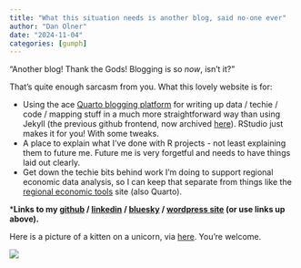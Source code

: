 ```yaml
---
title: "What this situation needs is another blog, said no-one ever"
author: "Dan Olner"
date: "2024-11-04"
categories: [gumph]
---
```


"Another blog! Thank the Gods! Blogging is so _now_, isn't it?"

That's quite enough sarcasm from you. What this lovely website is for:

* Using the ace [Quarto blogging platform](https://quarto.org/docs/websites/website-blog.html) for writing up data / techie / code / mapping stuff in a much more straightforward way than using Jekyll (the previous github frontend, now archived [here](http://danolner.github.io/archived-jekyll-site-danolner.github.io/)). RStudio just makes it for you! With some tweaks.
* A place to explain what I've done with R projects - not least explaining them to future me. Future me is very forgetful and needs to have things laid out clearly.
* Get down the techie bits behind work I'm doing to support regional economic data analysis, so I can keep that separate from things like the [regional economic tools](https://danolner.github.io/RegionalEconomicTools/) site (also Quarto). 

***Links to my [github](https://github.com/DanOlner) / [linkedin](https://www.linkedin.com/in/danolner/) / [bluesky](https://bsky.app/profile/danolner.bsky.social) / [wordpress site](https://www.danolner.net/) (or use links up above).**

Here is a picture of a kitten on a unicorn, via [here](https://bsky.app/profile/richardkadrey.bsky.social/post/3la7evuq7kb2x). You're welcome.

![](kittenonunicorn.jpeg)
